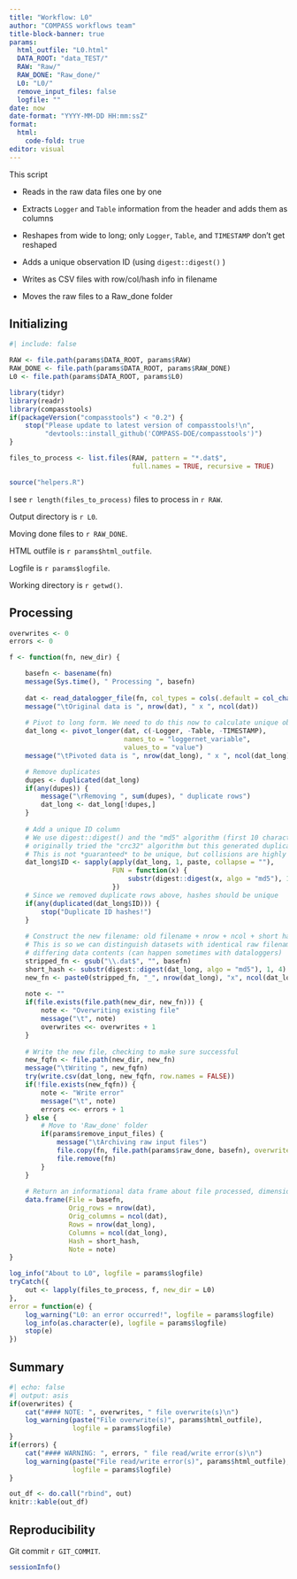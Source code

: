 ```yaml
---
title: "Workflow: L0"
author: "COMPASS workflows team"
title-block-banner: true
params:
  html_outfile: "L0.html"
  DATA_ROOT: "data_TEST/"
  RAW: "Raw/"
  RAW_DONE: "Raw_done/"
  L0: "L0/"
  remove_input_files: false
  logfile: ""
date: now
date-format: "YYYY-MM-DD HH:mm:ssZ"
format: 
  html:
    code-fold: true
editor: visual
---
```


This script

-   Reads in the raw data files one by one

-   Extracts `Logger` and `Table` information from the header and adds them as columns

-   Reshapes from wide to long; only `Logger`, `Table`, and `TIMESTAMP` don't get reshaped

-   Adds a unique observation ID (using `digest::digest()` )

-   Writes as CSV files with row/col/hash info in filename

-   Moves the raw files to a Raw_done folder

## Initializing

```r
#| include: false

RAW <- file.path(params$DATA_ROOT, params$RAW)
RAW_DONE <- file.path(params$DATA_ROOT, params$RAW_DONE)
L0 <- file.path(params$DATA_ROOT, params$L0)

library(tidyr)
library(readr)
library(compasstools)
if(packageVersion("compasstools") < "0.2") {
    stop("Please update to latest version of compasstools!\n",
         "devtools::install_github('COMPASS-DOE/compasstools')")
}

files_to_process <- list.files(RAW, pattern = "*.dat$", 
                               full.names = TRUE, recursive = TRUE)

source("helpers.R")
```

I see `r length(files_to_process)` files to process in `r RAW`.

Output directory is `r L0`.

Moving done files to `r RAW_DONE`.

HTML outfile is `r params$html_outfile`.

Logfile is `r params$logfile`.

Working directory is `r getwd()`.

## Processing

```r
overwrites <- 0
errors <- 0

f <- function(fn, new_dir) {

    basefn <- basename(fn)
    message(Sys.time(), " Processing ", basefn)
    
    dat <- read_datalogger_file(fn, col_types = cols(.default = col_character()))
    message("\tOriginal data is ", nrow(dat), " x ", ncol(dat))
    
    # Pivot to long form. We need to do this now to calculate unique observation IDs
    dat_long <- pivot_longer(dat, c(-Logger, -Table, -TIMESTAMP),
                             names_to = "loggernet_variable",
                             values_to = "value")
    message("\tPivoted data is ", nrow(dat_long), " x ", ncol(dat_long))

    # Remove duplicates
    dupes <- duplicated(dat_long)
    if(any(dupes)) {
        message("\rRemoving ", sum(dupes), " duplicate rows")
        dat_long <- dat_long[!dupes,]
    }
    
    # Add a unique ID column
    # We use digest::digest() and the "md5" algorithm (first 10 characters);
    # originally tried the "crc32" algorithm but this generated duplicate IDs
    # This is not *guaranteed* to be unique, but collisions are highly unlikely
    dat_long$ID <- sapply(apply(dat_long, 1, paste, collapse = ""),
                          FUN = function(x) {
                              substr(digest::digest(x, algo = "md5"), 1, 16)
                          })
    # Since we removed duplicate rows above, hashes should be unique
    if(any(duplicated(dat_long$ID))) {
        stop("Duplicate ID hashes!")
    }
    
    # Construct the new filename: old filename + nrow + ncol + short hash
    # This is so we can distinguish datasets with identical raw filename but
    # differing data contents (can happen sometimes with dataloggers)
    stripped_fn <- gsub("\\.dat$", "", basefn)
    short_hash <- substr(digest::digest(dat_long, algo = "md5"), 1, 4)
    new_fn <- paste0(stripped_fn, "_", nrow(dat_long), "x", ncol(dat_long), "_", short_hash, ".csv")
    
    note <- ""
    if(file.exists(file.path(new_dir, new_fn))) {
        note <- "Overwriting existing file"
        message("\t", note)
        overwrites <<- overwrites + 1
    }
    
    # Write the new file, checking to make sure successful
    new_fqfn <- file.path(new_dir, new_fn)
    message("\tWriting ", new_fqfn)
    try(write.csv(dat_long, new_fqfn, row.names = FALSE))
    if(!file.exists(new_fqfn)) {
        note <- "Write error"
        message("\t", note)
        errors <<- errors + 1
    } else {
        # Move to 'Raw_done' folder
        if(params$remove_input_files) {
            message("\tArchiving raw input files")
            file.copy(fn, file.path(params$raw_done, basefn), overwrite = FALSE)
            file.remove(fn)
        }
    }
    
    # Return an informational data frame about file processed, dimensions, etc.
    data.frame(File = basefn,
               Orig_rows = nrow(dat),
               Orig_columns = ncol(dat),
               Rows = nrow(dat_long),
               Columns = ncol(dat_long),
               Hash = short_hash,
               Note = note)
}

log_info("About to L0", logfile = params$logfile)
tryCatch({
    out <- lapply(files_to_process, f, new_dir = L0)
},
error = function(e) {
    log_warning("L0: an error occurred!", logfile = params$logfile)
    log_info(as.character(e), logfile = params$logfile)
    stop(e)
})
```

## Summary

```r
#| echo: false
#| output: asis
if(overwrites) {
    cat("#### NOTE: ", overwrites, " file overwrite(s)\n")
    log_warning(paste("File overwrite(s)", params$html_outfile), 
                logfile = params$logfile)
}
if(errors) {
    cat("#### WARNING: ", errors, " file read/write error(s)\n")
    log_warning(paste("File read/write error(s)", params$html_outfile), 
                logfile = params$logfile)
}
```

```r
out_df <- do.call("rbind", out)
knitr::kable(out_df)
```

## Reproducibility

Git commit `r GIT_COMMIT`.

```r
sessionInfo()
```

